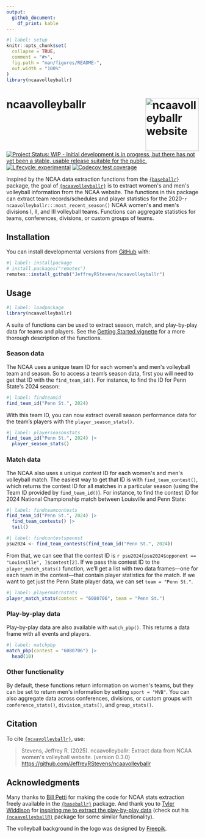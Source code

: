 ```yaml
---
output: 
  github_document:
    df_print: kable
---
```


<!-- README.md is generated from README.Rmd. Please edit that file -->

```r
#| label: setup
knitr::opts_chunk$set(
  collapse = TRUE,
  comment = "#>",
  fig.path = "man/figures/README-",
  out.width = "100%"
)
library(ncaavolleyballr)
```

# ncaavolleyballr <a href="https://jeffreyrstevens.github.io/ncaavolleyballr/"><img src="man/figures/logo.png" align="right" height="139" alt="ncaavolleyballr website" /></a>


<!-- badges: start -->
[![Project Status: WIP - Initial development is in progress, but there has not yet been a stable, usable release suitable for the public.](https://www.repostatus.org/badges/latest/wip.svg)](https://www.repostatus.org/#wip)
[![Lifecycle: experimental](https://img.shields.io/badge/lifecycle-experimental-orange.svg)](https://lifecycle.r-lib.org/articles/stages.html#experimental)
[![Codecov test coverage](https://codecov.io/gh/JeffreyRStevens/ncaavolleyballr/graph/badge.svg)](https://app.codecov.io/gh/JeffreyRStevens/ncaavolleyballr)
<!-- badges: end -->

Inspired by the NCAA data extraction functions from the [`{baseballr}`](https://billpetti.github.io/baseballr/) package, the goal of [`{ncaavolleyballr}`](https://jeffreyrstevens.github.io/ncaavolleyballr/) is to extract women\'s and men\'s volleyball information from the NCAA website. The functions in this package can extract team records/schedules and player statistics for the 2020-`r ncaavolleyballr:::most_recent_season()` NCAA women\'s and men\'s divisions I, II, and III volleyball teams. Functions can aggregate statistics for teams, conferences, divisions, or custom groups of teams.

## Installation

You can install developmental versions from [GitHub](https://github.com/) with:

```r
#| label: installpackage
# install.packages("remotes")
remotes::install_github("JeffreyRStevens/ncaavolleyballr")
```

## Usage

```r
#| label: loadpackage
library(ncaavolleyballr)
```

A suite of functions can be used to extract season, match, and play-by-play data for teams and players. See the [Getting Started vignette](https://jeffreyrstevens.github.io/ncaavolleyballr/articles/ncaavolleyballr.html) for a more thorough description of the functions.


### Season data

The NCAA uses a unique team ID for each women\'s and men\'s volleyball team and season. So to access a team's season data, first you will need to get that ID with the `find_team_id()`. For instance, to find the ID for Penn State\'s 2024 season:

```r
#| label: findteamid
find_team_id("Penn St.", 2024)
```

With this team ID, you can now extract overall season performance data for the team's players with the `player_season_stats()`. 

```r
#| label: playerseasonstats
find_team_id("Penn St.", 2024) |> 
  player_season_stats()
```


### Match data

The NCAA also uses a unique contest ID for each women\'s and men\'s volleyball match. The easiest way to get that ID is with `find_team_contest()`, which returns the contest ID for all matches in a particular season (using the Team ID provided by `find_team_id()`). For instance, to find the contest ID for 2024 National Championship match between Louisville and Penn State:

```r
#| label: findteamcontests
find_team_id("Penn St.", 2024) |> 
  find_team_contests() |> 
  tail()
```

```r
#| label: findcontestspennst
psu2024 <- find_team_contests(find_team_id("Penn St.", 2024))
```


From that, we can see that the contest ID is `r psu2024[psu2024$opponent == "Louisville", ]$contest[2]`. If we pass this contest ID to the `player_match_stats()` function, we'll get a list with two data frames---one for each team in the contest---that contain player statistics for the match. If we want to get just the Penn State player data, we can set `team = "Penn St."`.

```r
#| label: playermatchstats
player_match_stats(contest = "6080706", team = "Penn St.")
```

### Play-by-play data

Play-by-play data are also available with `match_pbp()`. This returns a data frame with all events and players.

```r
#| label: matchpbp
match_pbp(contest = "6080706") |> 
  head(10)
```

### Other functionality

By default, these functions return information on women\'s teams, but they can be set to return men\'s information by setting `sport = "MVB"`. You can also aggregate data across conferences, divisions, or custom groups with `conference_stats()`, `division_stats()`, and `group_stats()`.


## Citation

To cite [`{ncaavolleyballr}`](https://jeffreyrstevens.github.io/ncaavolleyballr/), use:

> Stevens, Jeffrey R. (2025). ncaavolleyballr: Extract data from NCAA women\'s volleyball website.
> (version 0.3.0)
> <https://github.com/JeffreyRStevens/ncaavolleyballr>


## Acknowledgments

Many thanks to [Bill Petti](https://github.com/BillPetti) for making the code for NCAA stats extraction freely available in the [`{baseballr}`](https://billpetti.github.io/baseballr/) package. And thank you to [Tyler Widdison](https://github.com/widbuntu) for [inspiring me to extract the play-by-play data](https://github.com/JeffreyRStevens/ncaavolleyballr/issues/1) (check out his [`{ncaavolleyballR}`](https://github.com/tyler-widdison/ncaavolleyballR) package for some similar functionality).

The volleyball background in the logo was designed by [Freepik](https://www.freepik.com/free-vector/volleyball-grey-gradient_59539214.htm).
